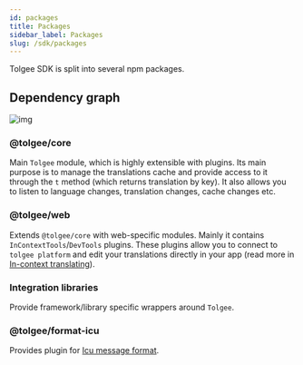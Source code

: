 ```yaml
---
id: packages
title: Packages
sidebar_label: Packages
slug: /sdk/packages
---
```


Tolgee SDK is split into several npm packages.

## Dependency graph

![img](/img/docs/web/packages.svg)

### @tolgee/core

Main `Tolgee` module, which is highly extensible with plugins. Its main purpose is to manage the translations cache
and provide access to it through the `t` method (which returns translation by key). It also allows you to listen
to language changes, translation changes, cache changes etc.

### @tolgee/web

Extends `@tolgee/core` with web-specific modules. Mainly it contains `InContextTools`/`DevTools` plugins.
These plugins allow you to connect to `tolgee platform` and edit your translations directly in your app
(read more in [In-context translating](/in_context.mdx)).

### Integration libraries

Provide framework/library specific wrappers around `Tolgee`.

### @tolgee/format-icu

Provides plugin for [Icu message format](/platform/icu_message_format).
